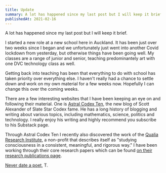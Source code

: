 ```yaml
---
title: Update
summary: A lot has happened since my last post but I will keep it brief.
publishedAt: 2021-02-16
---
```


A lot has happened since my last post but I will keep it brief.

I started a new role at a new school here in Auckland. It has been just over two weeks since I began and we unfortunately just went into another Covid lockdown from yesterday, but otherwise things have been going well. My classes are a range of junior and senior, teaching predominantely art with one DVC technology class as well.

Getting back into teaching has been that everything to do with school has taken priority over everything else. I haven't really had a chance to settle down and work on my own material for a few weeks now. Hopefully I can change this over the coming weeks.

There are a few interesting websites that I have been keeping an eye on and following their material. One is [Astral Codex Ten](https://astralcodexten.com/), the new blog of Scott Alexander of Slate Star Codex fame. He has a long history of blogging and writing about various topics, including mathematics, science, politics and technology. I really enjoy his writing and highly recommend you subscribe to his Substack page.

Through Astral Codex Ten I recently also discovered the work of the [Qualia Research Institute](https://qri.org/), a non-profit that describes itself as "studying consciousness in a consistent, meaningful, and rigorous way." I have been working through their core research papers which can be found [on their research publications page](https://qri.org/research-publications).

[Never date a poet](https://www.are.na/block/10622803),
T.
